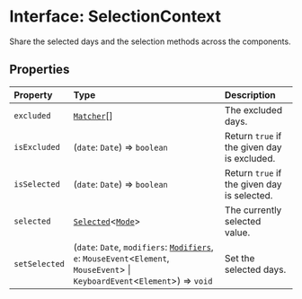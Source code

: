 # Interface: SelectionContext

Share the selected days and the selection methods across the components.

## Properties

| Property | Type | Description |
| :------ | :------ | :------ |
| `excluded` | [`Matcher`](/api/next/type-aliases/Matcher.mdx)[] | The excluded days. |
| `isExcluded` | (`date`: `Date`) => `boolean` | Return `true` if the given day is excluded. |
| `isSelected` | (`date`: `Date`) => `boolean` | Return `true` if the given day is selected. |
| `selected` | [`Selected`](/api/next/type-aliases/Selected.mdx)\<[`Mode`](/api/next/type-aliases/Mode.mdx)\> | The currently selected value. |
| `setSelected` | (`date`: `Date`, `modifiers`: [`Modifiers`](/api/next/type-aliases/Modifiers.mdx), `e`: `MouseEvent`\<`Element`, `MouseEvent`\> \| `KeyboardEvent`\<`Element`\>) => `void` | Set the selected days. |
